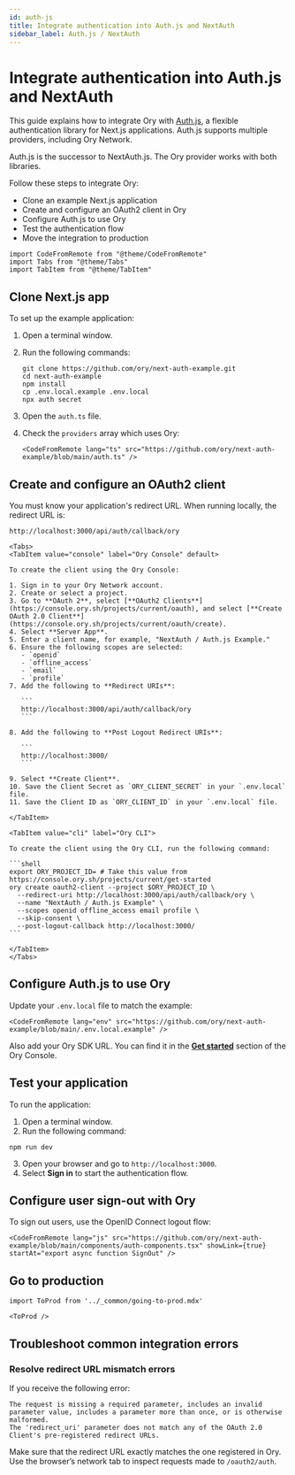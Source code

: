 ```yaml
---
id: auth-js
title: Integrate authentication into Auth.js and NextAuth
sidebar_label: Auth.js / NextAuth
---
```


# Integrate authentication into Auth.js and NextAuth

This guide explains how to integrate Ory with [Auth.js](https://authjs.dev/), a flexible authentication library for Next.js
applications. Auth.js supports multiple providers, including Ory Network.

Auth.js is the successor to NextAuth.js. The Ory provider works with both libraries.

Follow these steps to integrate Ory:

- Clone an example Next.js application
- Create and configure an OAuth2 client in Ory
- Configure Auth.js to use Ory
- Test the authentication flow
- Move the integration to production

```mdx-code-block
import CodeFromRemote from "@theme/CodeFromRemote"
import Tabs from "@theme/Tabs"
import TabItem from "@theme/TabItem"
```

## Clone Next.js app

To set up the example application:

1. Open a terminal window.
2. Run the following commands:

   ```shell-session
   git clone https://github.com/ory/next-auth-example.git
   cd next-auth-example
   npm install
   cp .env.local.example .env.local
   npx auth secret
   ```

3. Open the `auth.ts` file.
4. Check the `providers` array which uses Ory:

   ```mdx-code-block
   <CodeFromRemote lang="ts" src="https://github.com/ory/next-auth-example/blob/main/auth.ts" />
   ```

## Create and configure an OAuth2 client

You must know your application's redirect URL. When running locally, the redirect URL is:

```
http://localhost:3000/api/auth/callback/ory
```

````mdx-code-block
<Tabs>
<TabItem value="console" label="Ory Console" default>

To create the client using the Ory Console:

1. Sign in to your Ory Network account.
2. Create or select a project.
3. Go to **OAuth 2**, select [**OAuth2 Clients**](https://console.ory.sh/projects/current/oauth), and select [**Create OAuth 2.0 Client**](https://console.ory.sh/projects/current/oauth/create).
4. Select **Server App**.
5. Enter a client name, for example, "NextAuth / Auth.js Example."
6. Ensure the following scopes are selected:
   - `openid`
   - `offline_access`
   - `email`
   - `profile`
7. Add the following to **Redirect URIs**:

   ```
   http://localhost:3000/api/auth/callback/ory
   ```

8. Add the following to **Post Logout Redirect URIs**:

   ```
   http://localhost:3000/
   ```

9. Select **Create Client**.
10. Save the Client Secret as `ORY_CLIENT_SECRET` in your `.env.local` file.
11. Save the Client ID as `ORY_CLIENT_ID` in your `.env.local` file.

</TabItem>

<TabItem value="cli" label="Ory CLI">

To create the client using the Ory CLI, run the following command:

```shell
export ORY_PROJECT_ID= # Take this value from https://console.ory.sh/projects/current/get-started
ory create oauth2-client --project $ORY_PROJECT_ID \
  --redirect-uri http://localhost:3000/api/auth/callback/ory \
  --name "NextAuth / Auth.js Example" \
  --scopes openid offline_access email profile \
  --skip-consent \
  --post-logout-callback http://localhost:3000/
```

</TabItem>
</Tabs>
````

## Configure Auth.js to use Ory

Update your `.env.local` file to match the example:

```mdx-code-block
<CodeFromRemote lang="env" src="https://github.com/ory/next-auth-example/blob/main/.env.local.example" />
```

Also add your Ory SDK URL. You can find it in the [**Get started**](https://console.ory.sh/projects/current/get-started) section
of the Ory Console.

## Test your application

To run the application:

1. Open a terminal window.
2. Run the following command:

```shell-session
npm run dev
```

3. Open your browser and go to `http://localhost:3000`.
4. Select **Sign in** to start the authentication flow.

## Configure user sign-out with Ory

To sign out users, use the OpenID Connect logout flow:

```mdx-code-block
<CodeFromRemote lang="js" src="https://github.com/ory/next-auth-example/blob/main/components/auth-components.tsx" showLink={true} startAt="export async function SignOut" />
```

## Go to production

```mdx-code-block
import ToProd from '../_common/going-to-prod.mdx'

<ToProd />
```

## Troubleshoot common integration errors

### Resolve redirect URL mismatch errors

If you receive the following error:

```
The request is missing a required parameter, includes an invalid parameter value, includes a parameter more than once, or is otherwise malformed.
The 'redirect_uri' parameter does not match any of the OAuth 2.0 Client's pre-registered redirect URLs.
```

Make sure that the redirect URL exactly matches the one registered in Ory. Use the browser’s network tab to inspect requests made
to `/oauth2/auth`.

